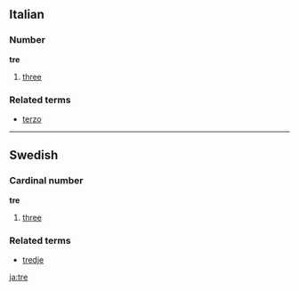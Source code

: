 ==Italian==
===Number===
'''tre''' 

# [[three]]

===Related terms===
*[[terzo]]

----
==Swedish==
===Cardinal number===
'''tre'''

#[[three]]

===Related terms===
*[[tredje]]
[[ja:tre]]